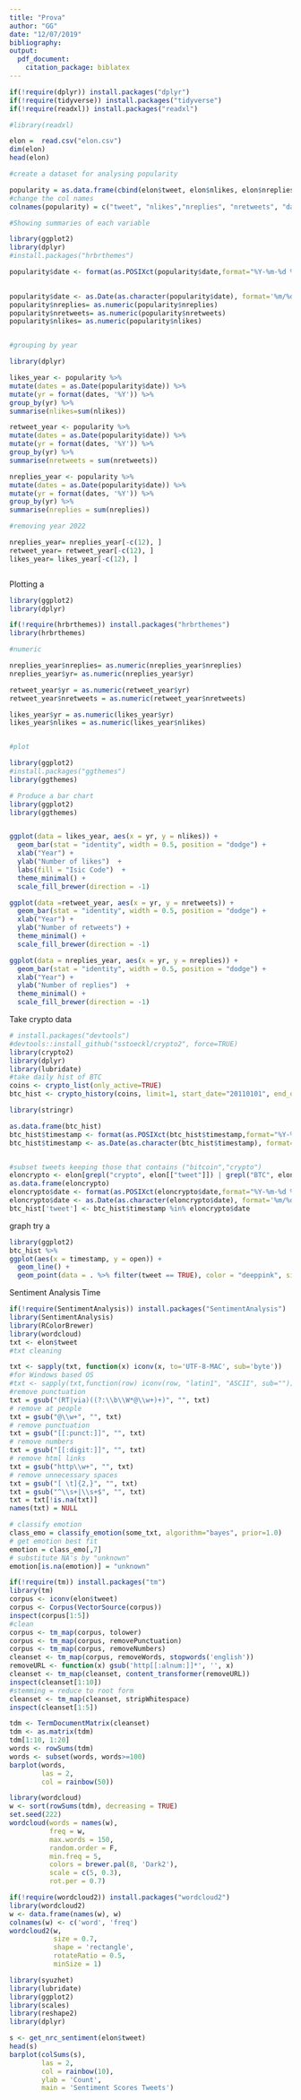 ```yaml
---
title: "Prova"
author: "GG"
date: "12/07/2019"
bibliography: 
output:
  pdf_document:
    citation_package: biblatex
--- 
```



```r
if(!require(dplyr)) install.packages("dplyr")
if(!require(tidyverse)) install.packages("tidyverse")
if(!require(readxl)) install.packages("readxl")

#library(readxl)
```

```r
elon =  read.csv("elon.csv")
dim(elon)
head(elon)

#create a dataset for analysing popularity

popularity = as.data.frame(cbind(elon$tweet, elon$nlikes, elon$nreplies, elon$nretweets, elon$date))
#change the col names
colnames(popularity) = c("tweet", "nlikes","nreplies", "nretweets", "date")

#Showing summaries of each variable

library(ggplot2)
library(dplyr)
#install.packages("hrbrthemes")

popularity$date <- format(as.POSIXct(popularity$date,format="%Y-%m-%d %H:%M:%OS"),format='%m/%d/%Y')
 

popularity$date <- as.Date(as.character(popularity$date), format='%m/%d/%Y')
popularity$nreplies= as.numeric(popularity$nreplies)
popularity$nretweets= as.numeric(popularity$nretweets)
popularity$nlikes= as.numeric(popularity$nlikes)


#grouping by year 

library(dplyr)

likes_year <- popularity %>%
mutate(dates = as.Date(popularity$date)) %>%
mutate(yr = format(dates, '%Y')) %>%
group_by(yr) %>%
summarise(nlikes=sum(nlikes))

retweet_year <- popularity %>%
mutate(dates = as.Date(popularity$date)) %>%
mutate(yr = format(dates, '%Y')) %>%
group_by(yr) %>%
summarise(nretweets = sum(nretweets))

nreplies_year <- popularity %>%
mutate(dates = as.Date(popularity$date)) %>%
mutate(yr = format(dates, '%Y')) %>%
group_by(yr) %>%
summarise(nreplies = sum(nreplies))

#removing year 2022 

nreplies_year= nreplies_year[-c(12), ]
retweet_year= retweet_year[-c(12), ]
likes_year= likes_year[-c(12), ]



```


Plotting  a

```r
library(ggplot2)
library(dplyr)

if(!require(hrbrthemes)) install.packages("hrbrthemes")
library(hrbrthemes)

#numeric 

nreplies_year$nreplies= as.numeric(nreplies_year$nreplies)
nreplies_year$yr= as.numeric(nreplies_year$yr)

retweet_year$yr = as.numeric(retweet_year$yr)
retweet_year$nretweets = as.numeric(retweet_year$nretweets)

likes_year$yr = as.numeric(likes_year$yr)
likes_year$nlikes = as.numeric(likes_year$nlikes)


#plot

library(ggplot2)
#install.packages("ggthemes")
library(ggthemes)

# Produce a bar chart
library(ggplot2)
library(ggthemes)


ggplot(data = likes_year, aes(x = yr, y = nlikes)) + 
  geom_bar(stat = "identity", width = 0.5, position = "dodge") + 
  xlab("Year") +
  ylab("Number of likes")  +
  labs(fill = "Isic Code")  +  
  theme_minimal() + 
  scale_fill_brewer(direction = -1)


```
```r
ggplot(data =retweet_year, aes(x = yr, y = nretweets)) + 
  geom_bar(stat = "identity", width = 0.5, position = "dodge") + 
  xlab("Year") +
  ylab("Number of retweets") +  
  theme_minimal() + 
  scale_fill_brewer(direction = -1)
```

```r
ggplot(data = nreplies_year, aes(x = yr, y = nreplies)) + 
  geom_bar(stat = "identity", width = 0.5, position = "dodge") + 
  xlab("Year") +
  ylab("Number of replies")  +  
  theme_minimal() + 
  scale_fill_brewer(direction = -1)
```


Take crypto data

```r
# install.packages("devtools")
#devtools::install_github("sstoeckl/crypto2", force=TRUE)
library(crypto2)
library(dplyr)
library(lubridate)
#take daily hist of BTC
coins <- crypto_list(only_active=TRUE)
btc_hist <- crypto_history(coins, limit=1, start_date="20110101", end_date="20220131")

library(stringr)

as.data.frame(btc_hist)
btc_hist$timestamp <- format(as.POSIXct(btc_hist$timestamp,format="%Y-%m-%d %H:%M:%OS"),format='%m/%d/%Y')
btc_hist$timestamp <- as.Date(as.character(btc_hist$timestamp), format='%m/%d/%Y')


#subset tweets keeping those that contains ("bitcoin","crypto")
eloncrypto <- elon[grepl("crypto", elon[["tweet"]]) | grepl("BTC", elon[["tweet"]]),]
as.data.frame(eloncrypto)
eloncrypto$date <- format(as.POSIXct(eloncrypto$date,format="%Y-%m-%d %H:%M:%OS"),format='%m/%d/%Y')
eloncrypto$date <- as.Date(as.character(eloncrypto$date), format='%m/%d/%Y')
btc_hist['tweet'] <- btc_hist$timestamp %in% eloncrypto$date

```

graph try a

```r
library(ggplot2)
btc_hist %>%
ggplot(aes(x = timestamp, y = open)) +
  geom_line() + 
  geom_point(data = . %>% filter(tweet == TRUE), color = "deeppink", size = 3)
```
Sentiment Analysis Time


```r
if(!require(SentimentAnalysis)) install.packages("SentimentAnalysis")
library(SentimentAnalysis)
library(RColorBrewer)
library(wordcloud)
txt <- elon$tweet
#txt cleaning

txt <- sapply(txt, function(x) iconv(x, to='UTF-8-MAC', sub='byte'))
#for Windows based OS
#txt <- sapply(txt,function(row) iconv(row, "latin1", "ASCII", sub=""))
#remove punctuation
txt = gsub("(RT|via)((?:\\b\\W*@\\w+)+)", "", txt)
# remove at people
txt = gsub("@\\w+", "", txt)
# remove punctuation
txt = gsub("[[:punct:]]", "", txt)
# remove numbers
txt = gsub("[[:digit:]]", "", txt)
# remove html links
txt = gsub("http\\w+", "", txt)
# remove unnecessary spaces
txt = gsub("[ \t]{2,}", "", txt)
txt = gsub("^\\s+|\\s+$", "", txt)
txt = txt[!is.na(txt)]
names(txt) = NULL

# classify emotion
class_emo = classify_emotion(some_txt, algorithm="bayes", prior=1.0)
# get emotion best fit
emotion = class_emo[,7]
# substitute NA's by "unknown"
emotion[is.na(emotion)] = "unknown"

```

```r
if(!require(tm)) install.packages("tm")
library(tm)
corpus <- iconv(elon$tweet)
corpus <- Corpus(VectorSource(corpus))
inspect(corpus[1:5])
#clean
corpus <- tm_map(corpus, tolower)
corpus <- tm_map(corpus, removePunctuation)
corpus <- tm_map(corpus, removeNumbers)
cleanset <- tm_map(corpus, removeWords, stopwords('english'))
removeURL <- function(x) gsub('http[[:alnum:]]*', '', x)
cleanset <- tm_map(cleanset, content_transformer(removeURL))
inspect(cleanset[1:10])
#stemming = reduce to root form
cleanset <- tm_map(cleanset, stripWhitespace)
inspect(cleanset[1:5])
```

```r
tdm <- TermDocumentMatrix(cleanset)
tdm <- as.matrix(tdm)
tdm[1:10, 1:20]
words <- rowSums(tdm)
words <- subset(words, words>=100)
barplot(words,
        las = 2,
        col = rainbow(50))
```

```r
library(wordcloud)
w <- sort(rowSums(tdm), decreasing = TRUE)
set.seed(222)
wordcloud(words = names(w),
          freq = w,
          max.words = 150,
          random.order = F,
          min.freq = 5,
          colors = brewer.pal(8, 'Dark2'),
          scale = c(5, 0.3),
          rot.per = 0.7)
```
```r
if(!require(wordcloud2)) install.packages("wordcloud2")
library(wordcloud2)
w <- data.frame(names(w), w)
colnames(w) <- c('word', 'freq')
wordcloud2(w,
           size = 0.7,
           shape = 'rectangle',
           rotateRatio = 0.5,
           minSize = 1)
```
```r
library(syuzhet)
library(lubridate)
library(ggplot2)
library(scales)
library(reshape2)
library(dplyr)

s <- get_nrc_sentiment(elon$tweet)
head(s)
barplot(colSums(s),
        las = 2,
        col = rainbow(10),
        ylab = 'Count',
        main = 'Sentiment Scores Tweets')
```

